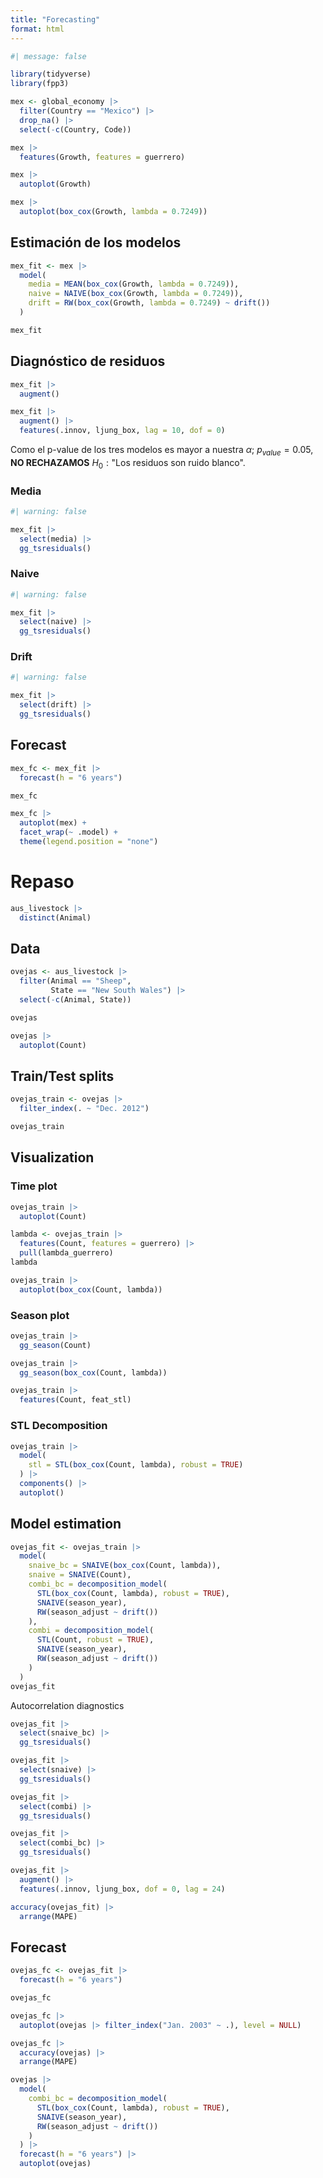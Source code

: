 ```yaml
---
title: "Forecasting"
format: html
---
```


```r
#| message: false

library(tidyverse)
library(fpp3)
```


```r
mex <- global_economy |> 
  filter(Country == "Mexico") |> 
  drop_na() |> 
  select(-c(Country, Code))

mex |> 
  features(Growth, features = guerrero)

mex |> 
  autoplot(Growth)

mex |> 
  autoplot(box_cox(Growth, lambda = 0.7249))
```
## Estimación de los modelos

```r
mex_fit <- mex |> 
  model(
    media = MEAN(box_cox(Growth, lambda = 0.7249)),
    naive = NAIVE(box_cox(Growth, lambda = 0.7249)),
    drift = RW(box_cox(Growth, lambda = 0.7249) ~ drift())
  )

mex_fit
```
## Diagnóstico de residuos

```r
mex_fit |> 
  augment()

mex_fit |> 
  augment() |> 
  features(.innov, ljung_box, lag = 10, dof = 0)
```
Como el p-value de los tres modelos es mayor a nuestra $\alpha$; $p_{value} = 0.05$, **NO RECHAZAMOS** $H_0 : \text{"Los residuos son ruido blanco"}$.

### Media

```r
#| warning: false

mex_fit |> 
  select(media) |> 
  gg_tsresiduals()
```

### Naive

```r
#| warning: false

mex_fit |> 
  select(naive) |> 
  gg_tsresiduals()
```

### Drift

```r
#| warning: false

mex_fit |> 
  select(drift) |> 
  gg_tsresiduals()
```


## Forecast

```r
mex_fc <- mex_fit |> 
  forecast(h = "6 years")

mex_fc

mex_fc |> 
  autoplot(mex) +
  facet_wrap(~ .model) +
  theme(legend.position = "none")
```

# Repaso

```r
aus_livestock |> 
  distinct(Animal)
```

## Data

```r
ovejas <- aus_livestock |> 
  filter(Animal == "Sheep",
         State == "New South Wales") |> 
  select(-c(Animal, State))

ovejas

ovejas |> 
  autoplot(Count)
```

## Train/Test splits

```r
ovejas_train <- ovejas |> 
  filter_index(. ~ "Dec. 2012")

ovejas_train
```

## Visualization

### Time plot

```r
ovejas_train |> 
  autoplot(Count)
```

```r
lambda <- ovejas_train |> 
  features(Count, features = guerrero) |> 
  pull(lambda_guerrero)
lambda

ovejas_train |> 
  autoplot(box_cox(Count, lambda))
```



### Season plot

```r
ovejas_train |> 
  gg_season(Count)

ovejas_train |> 
  gg_season(box_cox(Count, lambda))
```
```r
ovejas_train |> 
  features(Count, feat_stl)
```

### STL Decomposition

```r
ovejas_train |> 
  model(
    stl = STL(box_cox(Count, lambda), robust = TRUE)
  ) |> 
  components() |> 
  autoplot()
```

## Model estimation

```r
ovejas_fit <- ovejas_train |> 
  model(
    snaive_bc = SNAIVE(box_cox(Count, lambda)),
    snaive = SNAIVE(Count),
    combi_bc = decomposition_model(
      STL(box_cox(Count, lambda), robust = TRUE),
      SNAIVE(season_year),
      RW(season_adjust ~ drift())
    ),
    combi = decomposition_model(
      STL(Count, robust = TRUE),
      SNAIVE(season_year),
      RW(season_adjust ~ drift())
    )
  )
ovejas_fit
```
Autocorrelation diagnostics

```r
ovejas_fit |> 
  select(snaive_bc) |> 
  gg_tsresiduals()

ovejas_fit |> 
  select(snaive) |> 
  gg_tsresiduals()

ovejas_fit |> 
  select(combi) |> 
  gg_tsresiduals()

ovejas_fit |> 
  select(combi_bc) |> 
  gg_tsresiduals()

ovejas_fit |> 
  augment() |> 
  features(.innov, ljung_box, dof = 0, lag = 24)
```

```r
accuracy(ovejas_fit) |> 
  arrange(MAPE)
```

## Forecast

```r
ovejas_fc <- ovejas_fit |> 
  forecast(h = "6 years")

ovejas_fc

ovejas_fc |> 
  autoplot(ovejas |> filter_index("Jan. 2003" ~ .), level = NULL)
```

```r
ovejas_fc |> 
  accuracy(ovejas) |> 
  arrange(MAPE)
```

```r
ovejas |> 
  model(
    combi_bc = decomposition_model(
      STL(box_cox(Count, lambda), robust = TRUE),
      SNAIVE(season_year),
      RW(season_adjust ~ drift())
    )
  ) |> 
  forecast(h = "6 years") |> 
  autoplot(ovejas)
```

